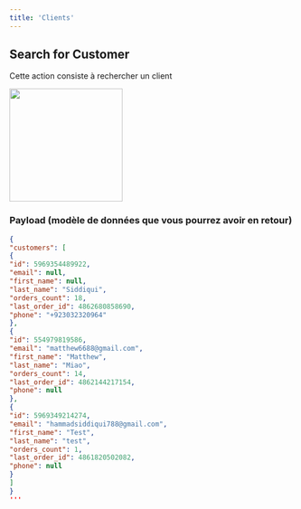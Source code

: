 ```yaml
---
title: 'Clients'
---
```


## Search for Customer

Cette action consiste à rechercher un client

<img height="200" src="https://res.cloudinary.com/dfp1qo2jy/image/upload/v1711635899/SCR-20240328-noju_gahvra.png" />

### Payload (modèle de données que vous pourrez avoir en retour)

```json
{
"customers": [
{
"id": 5969354489922,
"email": null,
"first_name": null,
"last_name": "Siddiqui",
"orders_count": 18,
"last_order_id": 4862680858690,
"phone": "+923032320964"
},
{
"id": 554979819586,
"email": "matthew6688@gmail.com",
"first_name": "Matthew",
"last_name": "Miao",
"orders_count": 14,
"last_order_id": 4862144217154,
"phone": null
},
{
"id": 5969349214274,
"email": "hammadsiddiqui788@gmail.com",
"first_name": "Test",
"last_name": "test",
"orders_count": 1,
"last_order_id": 4861820502082,
"phone": null
}
]
}
'''